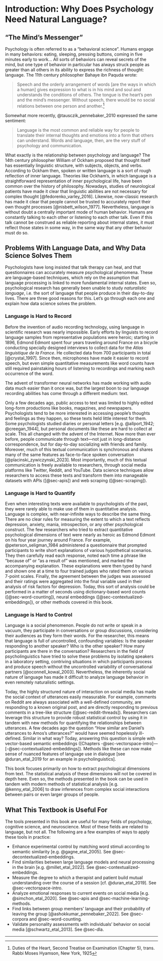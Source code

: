 # Introduction: Why Does Psychology Need Natural Language?

## "The Mind's Messenger"

Psychology is often referred to as a "behavioral science". Humans engage in many behaviors: eating, sleeping, pressing buttons, coming in five minutes early to work... All sorts of behaviors can reveal secrets of the mind, but one type of behavior in particular has always struck people as greater than all others in its ability to express the richness of thought: language. The 11th century philosopher Bahaye ibn Paquda wrote:

> Speech and the orderly arrangement of words \[are the ways in which a human\] gives expression to what is in his mind and soul and understands the conditions of others. The tongue is the heart's pen and the mind's messenger. Without speech, there would be no social relations between one person and another.[^intro-1]

[^intro-1]: Duties of the Heart, Second Treatise on Examination (Chapter 5), trans. Rabbi Moses Hyamson, New York, 1925

Somewhat more recently, @tausczik_pennebaker_2010 expressed the same sentiment:

> Language is the most common and reliable way for people to translate their internal thoughts and emotions into a form that others can understand. Words and language, then, are the very stuff of psychology and communication.

What exactly is the relationship between psychology and language? The 14th century philosopher William of Ockham proposed that thought itself has essentially linguistic structure, with subjects, objects, and verbs. According to Ockham then, spoken or written language is a sort of rough reflection of inner language. Theories like Ockham's, in which language is a straightforward representation of inner psychological life, have been common over the history of philosophy. Nowadays, studies of neurological patients have made it clear that linguistic abilities are not necessary for complex thought [@fedorenko_varley_2016]. Likewise, now-classic research has made it clear that people cannot be trusted to accurately report their own thought processes [@nisbett_wilson_1977]. Nevertheless, language is without doubt a centrally important mode of human behavior. Humans are constantly talking to each other or listening to each other talk. Even if this talk cannot be construed as reliable reporting about internal states, it must reflect those states in some way, in the same way that any other behavior must do so.

## Problems With Language Data, and Why Data Science Solves Them

Psychologists have long insisted that talk therapy can heal, and that questionnaires can accurately measure psychological phenomena. These are language-based techniques, which rely on the assumption that language processing is linked to more fundamental internal states. Even so, psychological research has generally been unable to study *naturalistic language*, i.e. the sort of language that people produce in their day-to-day lives. There are three good reasons for this. Let's go through each one and explain how data science solves the problem.

### Language is Hard to Record

Before the invention of audio recording technology, using language in scientific research was nearly impossible. Early efforts by linguists to record language samples from representative populations were heroic; starting in 1896, Edmond Edmont spent four years traveling around France on a bicycle conducting specially designed interviews to collect data for the *Atlas linguistique de la France*. He collected data from 700 participants in total [@crystal_1997]. Since then, microphones have made it easier to record speech, but even simple quantitative measurements like word counts have still required painstaking hours of listening to recordings and marking each occurrence of the word.

The advent of transformer neural networks has made working with audio data much easier than it once was, but the largest boon to our language recording abilities has come through a different medium: text.

Only a few decades ago, public access to text was limited to highly edited long-form productions like books, magazines, and newspapers. Psychologists tend to be more interested in accessing people's thoughts and feelings as they happen, so these texts held little interest for them. Some psychologists studied diaries or personal letters [e.g. @allport_1942; @creegan_1944], but personal documents like these are hard to collect at scale. This all changed with the advent of the Internet. Now more than ever before, people communicate through text---not just in long-distance correspondence, but for day-to-day socializing with friends and family. Moreover, much of this textual communication is synchronous and shares many of the same features as face-to-face spoken conversation [@placinski_zywiczynski_2023]. Most importantly, much of this textual communication is freely available to researchers, through social media platforms like Twitter, Reddit, and YouTube. Data science techniques allow researchers to access these texts and transform them into manageable datasets with APIs ([@sec-apis]) and web scraping ([@sec-scraping]).

### Language is Hard to Quantify

Even when interesting texts were available to psychologists of the past, they were rarely able to make use of them in quantitative analysis. Language is complex, with near-infinite ways to describe the same thing. There are no clear rules for measuring the extent to which a text reflects depression, anxiety, mania, introspection, or any other psychological construct. The few researchers who tried to extract quantitative psychological dimensions of text were nearly as heroic as Edmond Edmont on his four year journey around France. For example, @peterson_seligman_1984 administered a questionnaire that prompted participants to write short explanations of various hypothetical scenarios. They then carefully read each response, noted each time a phrase like "because of" or "as a result of" was mentioned, and marked the accompanying explanation. These explanations were then typed by hand and shown one at a time to four trained judges who rated them on various 7-point scales. Finally, the agreement between the judges was assessed and their ratings were aggregated into the final variable used in their analysis of risk factors for depression. Today, this sort of analysis could be performed in a matter of seconds using dictionary-based word counts ([@sec-word-counting]), neural embeddings ([@sec-contextualized-embeddings]), or other methods covered in this book.

### Language is Hard to Control

Language is a social phenomenon. People do not write or speak in a vacuum, they participate in conversations or group discussions, considering their audiences as they form their words. For the researcher, this means that language is full of uncontrolled, confounding variables: Is the speaker responding to another speaker? Who is the other speaker? How many participants are there in the conversation? Researchers in the field of psycholinguistics have tried to solve these problems by isolating speakers in a laboratory setting, contriving situations in which participants process and produce speech without the uncontrolled variability of conversational partners [@oconnell_kowal_2003]. Nevertheless, the inherently social nature of language has made it difficult to analyze language behavior in even remotely naturalistic settings.

Today, the highly structured nature of interaction on social media has made the social context of utterances easily measurable. For example, comments on Reddit are always associated with a well-defined community, are responding to a known original post, and are directly responding to previous comments in a tree-like structure ([@sec-reddit-threads]). Researchers can leverage this structure to provide robust statistical control by using it in tandem with new methods for quantifying the relationships between utterances. A few decades ago the question "How similar are Daniel's utterances to Amos's utterances?" would have seemed hopelessly ill-defined. Similar in what way? Today, answering this question is simple with vector-based semantic embeddings ([Chapters -@sec-vectorspace-intro]---[-@sec-contextualized-embeddings]). Methods like these can now make sense of nuanced features of language use in dialogue [see @duran_etal_2019 for an example in psycholinguistics].

This book focuses primarily on how to extract psychological dimensions from text. The statistical analysis of these dimensions will not be covered in depth here. Even so, the methods presented in the book can be used in tandem with modern methods of statistical analysis [e.g. @kenny_etal_2006] to draw inferences from complex social interactions between pairs or even larger groups of people.

## What This Textbook is Useful For

The tools presented in this book are useful for many fields of psychology, cognitive science, and neuroscience. Most of these fields are related to language, but not all. The following are a few examples of ways to apply these tools in practice:

-   Enhance experimental control by matching word stimuli according to semantic similarity [e.g. @gagne_etal_2005]. See @sec-decontextualized-embeddings.
-   Find similarities between large language models and neural processing in the brain [e.g. @millet_etal_2022]. See @sec-contextualized-embeddings.
-   Measure the degree to which a therapist and patient build mutual understanding over the course of a session [cf. @duran_etal_2019]. See @sec-vectorspace-intro.
-   Analyze emotional responses to current events on social media [e.g. @simchon_etal_2020]. See @sec-apis and @sec-machine-learning-methods.
-   Find links between group members' language and their probability of leaving the group [@ashokkumar_pennebaker_2022]. See @sec-corpora and @sec-word-counting.
-   Validate personality assessments with individuals' behavior on social media [@schwartz_etal_2013]. See @sec-dla.

------------------------------------------------------------------------

